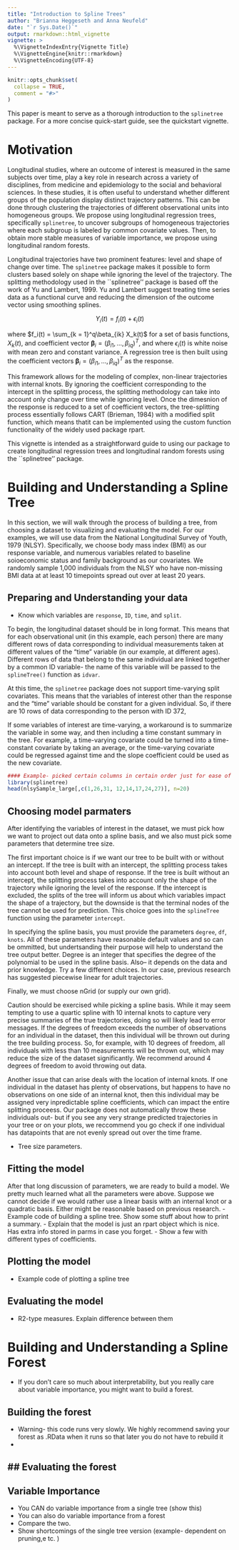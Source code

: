```yaml
---
title: "Introduction to Spline Trees"
author: "Brianna Heggeseth and Anna Neufeld"
date: "`r Sys.Date()`"
output: rmarkdown::html_vignette
vignette: >
  %\VignetteIndexEntry{Vignette Title}
  %\VignetteEngine{knitr::rmarkdown}
  %\VignetteEncoding{UTF-8}
---
```


```r
knitr::opts_chunk$set(
  collapse = TRUE,
  comment = "#>"
)
```

This paper is meant to serve as a thorough introduction to the ``splinetree`` package. For a more concise quick-start guide, see the quickstart vignette. 

# Motivation

Longitudinal studies, where an outcome of interest is measured in the same subjects over time, play a key role in research across a variety of disciplines, from medicine and epidemiology to the social and behavioral sciences. In these studies, it is often useful to understand whether different groups of the population display distinct trajectory patterns. This can be done through clustering the trajectories of different observational units into homogeneous groups. We propose using longitudinal regression trees, specifically ``splinetree``, to uncover subgroups of homogeneous trajectories where each subgroup is labeled by common covariate values. Then, to obtain more stable measures of variable importance, we propose using longitudinal random forests. 

Longitudinal trajectories have two prominent features: level and shape of change over time. The ``splinetree`` package makes it possible to form clusters based solely on shape while ignoring the level of the trajectory. The splitting methodology used in the ``splinetree'' package is based off the work of Yu and Lambert, 1999. Yu and Lambert suggest treating time series data as a functional curve and reducing the dimension of the outcome vector using smoothing splines.

$$Y_i(t) = f_i(t) + \epsilon_i(t)$$

where $f_i(t) = \sum_{k = 1}^q\beta_{ik} X_k(t)$ for a set of basis functions, $X_k(t)$, and coefficient vector $\boldsymbol{\beta}_i = (\beta_{i1},...,\beta_{iq})^T$, and where $\epsilon_i(t)$ is white noise with mean zero and constant variance. A regression tree is then built using the coefficient vectors $\boldsymbol{\beta}_i = (\beta_{i1},...,\beta_{iq})^T$ as the response. 

This framework allows for the modeling of complex, non-linear trajectories with internal knots. By ignoring the coefficient corresponding to the intercept in the splitting process, the splitting methodology can take into account only change over time while ignoring level. Once the dimesnion of the response is reduced to a set of coefficient vectors, the tree-splitting process essentially follows CART (Brieman, 1984) with a modified split function, which means thatit can be implemented using the custom function functionality of the widely used package rpart. 

This vignette is intended as a straightforward guide to using our package to create longitudinal regression trees and longitudinal random forests using the ``splinetree'' package. 

# Building and Understanding a Spline Tree

In this section, we will walk through the process of building a tree, from choosing a dataset to visualizing and evaluating the model. For our examples, we will use data from the National Longitudinal Survey of Youth, 1979 (NLSY). Specifically, we choose body mass index (BMI) as our response variable, and numerous variables related to baseline soioeconomic status and family background as our covariates. We randomly sample 1,000 individuals from the NLSY who have non-missing BMI data at at least 10 timepoints spread out over at least 20 years. 

## Preparing and Understanding your data

- Know which variables are ``response``, ``ID``, ``time``, and ``split``. 



To begin, the longitudinal dataset should be in long format. This means that for each observational unit (in this example, each person) there are many different rows of data corresponding to individual measurements taken at different values of the "time" variable (in our example, at different ages). Different rows of data that belong to the same individual are linked together by a common ID variable- the name of this variable will be passed to the ``splineTree()`` function as ``idvar``. 

At this time, the ``splinetree`` package does not support time-varying split covariates. This means that the variables of interest other than the response and the "time" variable should be constant for a given individual. So, if there are 10 rows of data corresponding to the person with ID 372, 

If some variables of interest are time-varying, a workaround is to summarize the variable in some way, and then including a time constant summary in the tree. For example, a time-varying covariate could be turned into a time-constant covariate by taking an average, or the time-varying covariate could be regressed against time and the slope coefficient could be used as the new covariate. 

```r
#### Example- picked certain columns in certain order just for ease of printing. 
library(splinetree)
head(nlsySample_large[,c(1,26,31, 12,14,17,24,27)], n=20)
```
 
## Choosing model parmaters

After identifying the variables of interest in the dataset, we must pick how we want to project out data onto a spline basis, and we also must pick some parameters that determine tree size. 

The first important choice is if we want our tree to be built with or without an intercept. If the tree is built with an intercept, the splitting process takes into account both level and shape of response. If the tree is built without an intercept, the splitting process takes into account only the shape of the trajectory while ignoring the level of the response. If the intercept is excluded, the splits of the tree will inform us about which variables impact the shape of a trajectory, but the downside is that the terminal nodes of the tree cannot be used for prediction. This choice goes into the ``splineTree`` function using the parameter ``intercept``. 

In specifying the spline basis, you must provide the parameters ``degree``, ``df``, ``knots``. All of these parameters have reasonable default values and so can be ommitted, but undertsanding their purpose will help to understand the tree output better. Degree is an integer that specifies the degree of the polynomial to be used in the spline basis. Also-- it depends on the data and prior knowledge. Try a few different choices. In our case, previous research has suggested piecewise linear for adult trajectories. 

Finally, we must choose nGrid (or supply our own grid). 

Caution should be exercised while picking a spline basis. While it may seem tempting to use a quartic spline with 10 internal knots to capture very precise summaries of the true trajectories, doing so will likely lead to error messages. If the degrees of freedom exceeds the number of observations for an individual in the dataset, then this individual will be thrown out during the tree building process. So, for example, with 10 degrees of freedom, all individuals with less than 10 measurements will be thrown out, which may reduce the size of the dataset significantly. We recommend around 4 degrees of freedom to avoid throwing out data.

Another issue that can arise deals with the location of internal knots. If one individual in the dataset has plenty of observations, but happens to have no observations on one side of an internal knot, then this individual may be assigned very inpredictable spline coefficients, which can impact the entire splitting proceess. Our package does not automatically throw these individuals out- but if you see any very strange predicted trajectories in your tree or on your plots, we reccommend you go check if one individual has datapoints that are not evenly spread out over the time frame. 

- Tree size parameters. 

## Fitting the model

After that long discussion of parameters, we are ready to build a model. We pretty much learned what all the parameters were above. Suppose we cannot decide if we would rather use a linear basis with an internal knot or a quadratic basis. Either might be reasonable based on previous research. 
- Example code of building a spline tree. Show some stuff about how to print a summary. 
- Explain that the model is just an rpart object which is nice. Has extra info stored in parms in case you forget.
- Show a few with different types of coefficients. 

## Plotting the model

- Example code of plotting a spline tree

## Evaluating the model

- R2-type measures. Explain difference between them 


# Building and Understanding a Spline Forest
- If you don't care so much about interpretability, but you really care about variable importance, you might want to build a forest. 

## Building the forest
- Warning- this code runs very slowly. We highly recommend saving your forest as .RData when it runs so that later you do not have to rebuild it
- 

## Evaluating the forest
- 

## Variable Importance
- You CAN do variable importance from a single tree (show this)
- You can also do variable importance from a forest
- Compare the two. 
- Show shortcomings of the single tree version (example- dependent on pruning,e tc. )

